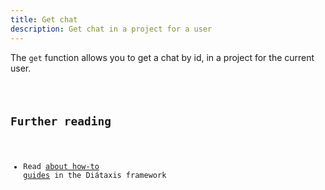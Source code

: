 ```yaml
---
title: Get chat
description: Get chat in a project for a user
---
```



The `get` function allows you to get a chat by id, in a project for the current user.

<Code code={snippetsCoreGetChat} lang="ts" />

## Further reading

- Read [about how-to guides](https://diataxis.fr/how-to-guides/) in the Diátaxis framework

